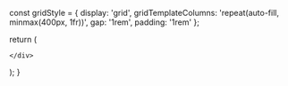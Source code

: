 

  const gridStyle = {
    display: 'grid',
    gridTemplateColumns: 'repeat(auto-fill, minmax(400px, 1fr))',
    gap: '1rem',
    padding: '1rem'
  };

  return (
    <div style={gridStyle}>
      
  <Card 
    title="Adantavagga - The Chapter on the Untamed"
    description="Short teachings on the untamed and the tamed mind."
    link="/an/an1/an1.31-40"
    id="an1.31-40"
  />


  <Card 
    title="Kāyagatāsativagga - The Chapter on Mindfulness of the Body"
    description="Short teachings on the benefits of cultivating mindfulness of the body."
    link="/an/an1/an1.575-615"
    id="an1.575-615"
  />

    </div>
  );
}
